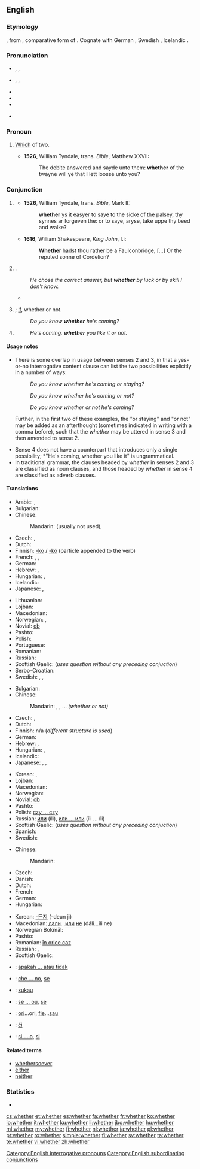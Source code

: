==English==

===Etymology===
{{etyl|ang}} {{term|hwæþer|lang=ang}}, from {{etyl|gem-pro|en}} {{recons|hwaþeraz|lang=gem-pro}}, comparative form of {{proto|gem-pro|hwaz|who|title=}}. Cognate with German {{term|weder||neither|lang=de}}, Swedish {{term|hvar|lang=sv}}, Icelandic {{term|hvorr||each|lang=is}}.

===Pronunciation===
* {{enPR|wĕ'''th''ə(r)}}, {{IPA|/ˈwɛðə(r)/}}, {{X-SAMPA|/"wED@(r)/}}
* {{enPR|hwĕ'''th''ə(r)}}, {{IPA|/ˈʍɛðə(r)/}}, {{X-SAMPA|/"WED@(r)/}}
* {{audio|en-us-whether.ogg|Audio (US)}}
* {{rhymes|ɛðə(r)}}
* {{hyphenation|wheth|er}}
* {{homophones|weather|wether}} {{qualifier|both in accents with the [[wine-whine merger]]}}

===Pronoun===
{{en-pron}}

# {{obsolete}} [[which|Which]] of two. {{defdate|11th-19th c.}}
#* '''1526''', William Tyndale, trans. ''Bible'', Matthew XXVII:
#*: The debite answered and sayde unto them: '''whether''' of the twayne will ye that I lett loosse unto you?

===Conjunction===
{{en-con}}

# {{obsolete}} {{non-gloss definition|Introducing a direct [[interrogative]] question (often with correlative {{term|or}}) which indicates doubt between [[alternative]]s.}}
#* '''1526''', William Tyndale, trans. ''Bible'', Mark II:
#*: '''whether''' ys it easyer to saye to the sicke of the palsey, thy synnes ar forgeven the: or to saye, aryse, take uppe thy beed and walke?
#* '''1616''', William Shakespeare, ''King John'', I.i:
#*: '''Whether''' hadst thou rather be a Faulconbridge, [...] Or the reputed sonne of Cordelion?
# {{non-gloss definition|Used to introduce an indirect interrogative question that consists of multiple alternative possibilities (usually with correlative {{term|or}})}}.
#: ''He chose the correct answer, but '''whether''' by luck or by skill I don't know.''
#* {{quote-news
|year=2012
|date=June 19
|author=Phil McNulty
|title=England 1-0 Ukraine
|work=BBC Sport
|url=http://www.bbc.co.uk/sport/0/football/18181971
|page=
|passage=The incident immediately revived the debate about goal-line technology, with a final decision on '''whether''' it is introduced expected to be taken in Zurich on 5 July.}}
# {{non-gloss definition|Without a correlative, used to introduce a simple indirect question}}; [[if]], whether or not.
#: ''Do you know '''whether''' he's coming?''
# {{non-gloss definition|Used to introduce a disjunctive [[adverbial]] clause which qualifies the main clause of the sentence (with correlative {{term|or}}).}}
#: ''He's coming, '''whether''' you like it or not.''

====Usage notes====
* There is some overlap in usage between senses 2 and 3, in that a yes-or-no interrogative content clause can list the two possibilities explicitly in a number of ways: <dl><dd>''Do you know whether he's coming or staying?''</dd><dd>''Do you know whether he's coming or not?''</dd><dd>''Do you know whether or not he's coming?''</dd></dl> Further, in the first two of these examples, the "or staying" and "or not" may be added as an afterthought (sometimes indicated in writing with a comma before), such that the ''whether'' may be uttered in sense 3 and then amended to sense 2.
* Sense 4 does not have a counterpart that introduces only a single possibility; *"He's coming, whether you like it" is ungrammatical.
* In traditional grammar, the clauses headed by ''whether'' in senses 2 and 3 are classified as noun clauses, and those headed by ''whether'' in sense 4 are classified as adverb clauses.

====Translations====
{{trans-top|introducing indirect questions)}}
* Arabic: {{t-|ar|إذا|tr=ʾíḏā}}, {{t-|ar|سواء|tr=sawāʾ}}
* Bulgarian: {{t+|bg|дали|tr=dalí|sc=Cyrl}}
* Chinese:
*: Mandarin: (usually not used), {{t|cmn|是否|tr=shìfǒu|sc=Hani}}
* Czech: {{t+|cs|zda}}, {{t-|cs|zdali}}
* Dutch: {{t+|nl|of}}
* Finnish: [[-ko]] / [[-kö]] (particle appended to the verb)
* French: {{t+|fr|si}},  {{t+|fr|que}},  {{t+|fr|soit}}
* German: {{t+|de|ob}}
* Hebrew: {{t-|he|האם|tr=ha`ím}}, {{t+|he|אם|tr=ím}}
* Hungarian: {{t-|hu|-e}},  {{t+|hu|vajon}}
* Icelandic: {{t+|is|hvort}}
* Japanese: {{t-|ja|かどうか|tr=...ka dō ka}},  {{t+|ja|か|tr=ka}}
{{trans-mid}}
* Lithuanian: {{t+|lt|ar|xs=Lithuanian}}
* Lojban: {{t-|jbo|xukau}}
* Macedonian: {{t-|mk|дали|tr=dáli}}
* Norwegian: {{t+|no|om}}, {{t-|no|hvorvidt}}
* Novial: [[ob]]
* Pashto: {{t+|ps|که|tr=ka}}
* Polish: {{t+|pl|czy}}
* Portuguese: {{t+|pt|se|m}}
* Romanian: {{t+|ro|dacă}}
* Russian: {{t+|ru|ли|tr=li}} {{qualifier|placed after the first word in the sentence or phrase}}
* Scottish Gaelic: (''uses question without any preceding conjuction'')
* Serbo-Croatian: {{t|sh|da li}}
* Swedish: {{t+|sv|om}}, {{t+|sv|ifall}}, {{t+|sv|huruvida}}
{{trans-bottom}}

{{trans-top|if, whether or not}}
<!--These example sentence: He chose the correct answer, but whether by luck or by skill I don't know. I do not know whether he comes. -->
* Bulgarian: {{t+|bg|дали|tr=dalí|sc=Cyrl}}
* Chinese:
*: Mandarin: {{t+|cmn|還是|sc=Hani}}, {{t+|cmn|还是|tr=háishi|sc=Hani}}, ...{{t+|cmn|不|tr=...bù...|sc=Hani}} ''(whether or not)''
* Czech: {{t+|cs|zda}}, {{t-|cs|zdali}}
* Dutch: {{t+|nl|of}}
* Finnish: n/a (''different structure is used'')
* German: {{t+|de|ob}}
* Hebrew: {{t-|he|באם|tr=be`ím}}, {{t+|he|אם|tr=ím}}
* Hungarian: {{t-|hu|-e}},  {{t+|hu|vajon}}
* Icelandic: {{t+|is|hvort}}
* Japanese: {{t+|ja|か|tr=ka}}, {{t-|ja|かどうか|tr=-ka dō ka}}, {{t-|ja|か否か|tr=かいなか, -ka ina ka}}
{{trans-mid}}
* Korean: {{t+|ko|지|tr=-ji}}, {{t-|ko|지 어떤지|tr=-ji eotteonji}}
* Lojban: {{t-|jbo|xukau}}
* Macedonian: {{t-|mk|дали|tr=dáli}}
* Norwegian: {{t+|no|enten}}
* Novial: [[ob]]
* Pashto: {{t-|ps|چې که|tr=če ka}}
* Polish: [[czy ... czy]]
* Russian: [[или]] (íli), [[или ... или]] (íli ... íli)
* Scottish Gaelic: (''uses question without any preceding conjuction'')
* Spanish: {{t+|es|si}}
* Swedish: {{t+|sv|om}}
{{trans-bottom}}

{{trans-top|introducing adverbial clause; no matter whether or not}}
<!-- This example sentence: He's coming, whether you like it or not. -->
* Chinese:
*: Mandarin: {{t|cmn|是否|tr=shìfǒu|sc=Hani}}
* Czech: {{t+|cs|ať}}
* Danish: {{t+|da|om}}
* Dutch: {{t+|nl|of}}
* French: {{t+|fr|que}}
* German: {{t+|de|ob}}
* Hungarian: {{t+|hu|akár}}
{{trans-mid}}
* Korean: [[-든지]] (-deun ji)
* Macedonian: [[дали]]...[[или]] [[не]] (dáli...íli ne)
* Norwegian Bokmål: {{t+|nb|enten}}
* Pashto: {{t+|ps|که|tr=ka}}
* Romanian: [[în orice caz]]
* Russian: {{t+|ru|ли|tr=li}} {{qualifier|placed after the first word in the sentence or phrase}},  {{t+|ru|или|tr=íli}}
* Scottish Gaelic: {{t-|gd|co-dhiù|xs=Scottish Gaelic}}
{{trans-bottom}}

{{checktrans-top}}
* {{ttbc|id}}: [[apakah ... atau tidak]]
* {{ttbc|it}}: [[che ... no]], [[se#Italian|se]]
* {{ttbc|jbo}}: [[xukau]]
{{trans-mid}}
* {{ttbc|pt}}: [[se ... ou]], [[se#Portuguese|se]]
* {{ttbc|ro}}: [[ori]]...ori, [[fie]]...[[sau]]
* {{ttbc|sk}}: [[či]]
* {{ttbc|es}}: [[si ... o]], [[si#Spanish|si]]
{{trans-bottom}}

====Related terms====
* [[whethersoever]]
* [[either]]
* [[neither]]

===Statistics===
* {{rank|during|several|either|338|whether|city|held|help}}

[[Category:English interrogative pronouns]]
[[Category:English subordinating conjunctions]]

[[cs:whether]]
[[et:whether]]
[[es:whether]]
[[fa:whether]]
[[fr:whether]]
[[ko:whether]]
[[io:whether]]
[[it:whether]]
[[ku:whether]]
[[li:whether]]
[[jbo:whether]]
[[hu:whether]]
[[ml:whether]]
[[my:whether]]
[[fj:whether]]
[[nl:whether]]
[[ja:whether]]
[[pl:whether]]
[[pt:whether]]
[[ro:whether]]
[[simple:whether]]
[[fi:whether]]
[[sv:whether]]
[[ta:whether]]
[[te:whether]]
[[vi:whether]]
[[zh:whether]]